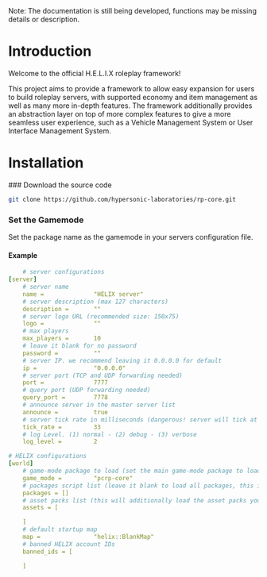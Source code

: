 
<Callout type="warning" emoji="⚠️">
    Note: The documentation is still being developed, functions may be missing details or description.
</Callout>

# Introduction


Welcome to the official H.E.L.I.X roleplay framework!

This project aims to provide a framework to allow easy expansion for users to build roleplay servers, with supported economy and item management as well as many more in-depth features. The framework additionally provides an abstraction layer on top of more complex features to give a more seamless user experience, such as a Vehicle Management System or User Interface Management System.

# Installation

<Steps>
### Download the source code

```bash copy
git clone https://github.com/hypersonic-laboratories/rp-core.git
```
 
### Set the Gamemode
Set the package name as the gamemode in your servers configuration file.
#### Example

```yaml {29}
    # server configurations
[server]
    # server name
    name =              "HELIX server"
    # server description (max 127 characters)
    description =       ""
    # server logo URL (recommended size: 150x75)
    logo =              ""
    # max players
    max_players =       10
    # leave it blank for no password
    password =          ""
    # server IP. we recommend leaving it 0.0.0.0 for default
    ip =                "0.0.0.0"
    # server port (TCP and UDP forwarding needed)
    port =              7777
    # query port (UDP forwarding needed)
    query_port =        7778
    # announce server in the master server list
    announce =          true
    # server tick rate in milliseconds (dangerous! server will tick at each [tick_rate] ms, affecting both server and client performance. 33 ms means 30 ticks per second and is the default and recommended value)
    tick_rate =         33
    # log Level. (1) normal - (2) debug - (3) verbose
    log_level =         2

# HELIX configurations
[world]
    # game-mode package to load (set the main game-mode package to load - you can load only one 'game-mode' package type at once)
    game_mode =         "pcrp-core"
    # packages script list (leave it blank to load all packages, this is usually useful when you have tons of packages downloaded and only wants to load one or some)
    packages = []
    # asset packs list (this will additionally load the asset packs you define here)
    assets = [

    ]
    # default startup map
    map =               "helix::BlankMap"
    # banned HELIX account IDs
    banned_ids = [

    ]
```
</Steps>
